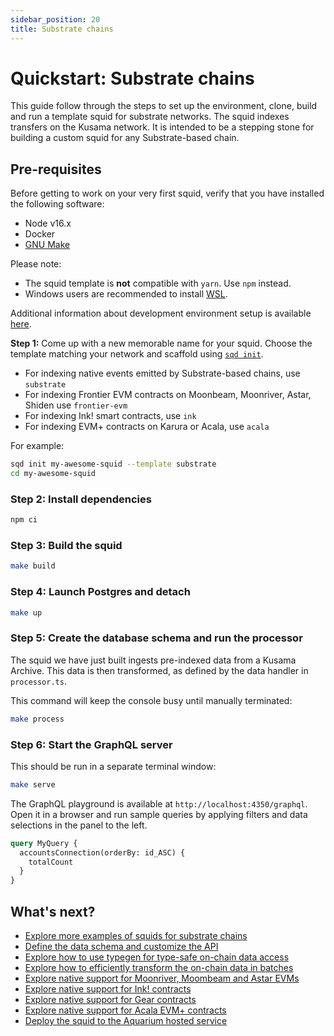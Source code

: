 ```yaml
---
sidebar_position: 20
title: Substrate chains
---
```


# Quickstart: Substrate chains

This guide follow through the steps to set up the environment, clone, build and run a template squid for substrate networks. The squid indexes transfers on the Kusama network. It is intended to be a stepping stone for building a custom squid for any Substrate-based chain.

## Pre-requisites

Before getting to work on your very first squid, verify that you have installed the following software: 

- Node v16.x
- Docker 
- [GNU Make](https://www.gnu.org/software/make/)

Please note:
- The squid template is **not** compatible with `yarn`. Use `npm` instead.
- Windows users are recommended to install [WSL](https://docs.microsoft.com/en-us/windows/wsl/).

Additional information about development environment setup is available [here](/tutorials/development-environment-set-up).

**Step 1:** Come up with a new memorable name for your squid. Choose the template matching your network and 
scaffold using [`sqd init`](/squid-cli/init).

- For indexing native events emitted by Substrate-based chains, use `substrate` 
- For indexing Frontier EVM contracts on Moonbeam, Moonriver, Astar, Shiden use `frontier-evm`
- For indexing Ink! smart contracts, use `ink`
- For indexing EVM+ contracts on Karura or Acala, use `acala`

For example:

```bash
sqd init my-awesome-squid --template substrate
cd my-awesome-squid
```

###  Step 2: Install dependencies

```bash
npm ci
```

### Step 3: Build the squid

```bash
make build
```

### Step 4: Launch Postgres and detach

```bash
make up
```


### Step 5: Create the database schema and run the processor

 The squid we have just built ingests pre-indexed data from a Kusama Archive. This data is then transformed, as defined by the data handler in `processor.ts`.
 
 This command will keep the console busy until manually terminated:

```bash
make process
```



### Step 6: Start the GraphQL server

This should be run in a separate terminal window:

```bash
make serve
```

The GraphQL playground is available at `http://localhost:4350/graphql`. Open it in a browser and run
sample queries by applying filters and data selections in the panel to the left.

```graphql
query MyQuery {
  accountsConnection(orderBy: id_ASC) {
    totalCount
  }
}
```

## What's next?

- [Explore more examples of squids for substrate chains](/develop-a-squid/examples#substrate-processor)
- [Define the data schema and customize the API](/develop-a-squid/schema-file)
- [Explore how to use typegen for type-safe on-chain data access](/develop-a-squid/typegen/squid-substrate-typegen)
- [Explore how to efficiently transform the on-chain data in batches](/develop-a-squid/substrate-processor)
- [Explore native support for Moonriver, Moombeam and Astar EVMs](/develop-a-squid/substrate-processor/evm-support)
- [Explore native support for Ink! contracts](/develop-a-squid/substrate-processor/wasm-support)
- [Explore native support for Gear contracts](/develop-a-squid/substrate-processor/gear-support)
- [Explore native support for Acala EVM+ contracts](/develop-a-squid/substrate-processor/acala-evm-support)
- [Deploy the squid to the Aquarium hosted service](/deploy-squid)
